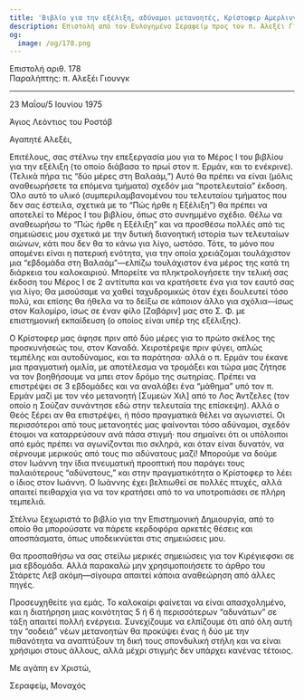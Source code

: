 ```yaml
---
title: 'Βιβλίο για την εξέλιξη, αδύναμοι μετανοητές, Κρίστοφερ Αμερλινγκ'
description: Επιστολή από τον Ευλογημένο Σεραφείμ προς τον π. Αλεξέι Γιουνγκ.
og:
  image: /og/178.png
---
```


<div style={{textAlign:'right', fontFamily:'monospace'}}>Επιστολή αριθ. 178</div>
<div style={{textAlign:'left', fontFamily:'monospace'}}>Παραλήπτης: π. Αλεξέι Γιουνγκ</div>

---

23 Μαΐου/5 Ιουνίου 1975

Άγιος Λεόντιος του Ροστόβ

Αγαπητέ Αλεξέι,

Επιτέλους, σας στέλνω την επεξεργασία μου για το Μέρος Ι του βιβλίου για την εξέλιξη (το οποίο διάβασα το πρωί στον π. Ερμάν, και το ενέκρινε). (Τελικά πήρα τις “δύο μέρες στη Βαλαάμ,”) Αυτό θα πρέπει να είναι (μόλις αναθεωρήσετε τα επόμενα τμήματα) σχεδόν μια “προτελευταία” έκδοση. Όλο αυτό το υλικό (συμπεριλαμβανομένου του τελευταίου τμήματος που δεν σας έστειλα, σχετικά με το “Πώς ήρθε η Εξέλιξη”) θα πρέπει να αποτελεί το Μέρος Ι του βιβλίου, όπως στο συνημμένο σχέδιο. Θέλω να αναθεωρήσω το “Πώς ήρθε η Εξέλιξη” και να προσθέσω πολλές από τις σημειώσεις μου σχετικά με την δυτική διανοητική ιστορία των τελευταίων αιώνων, κάτι που δεν θα το κάνω για λίγο, ωστόσο. Τότε, το μόνο που απομένει είναι η πατερική ενότητα, για την οποία χρειάζομαι τουλάχιστον μια “εβδομάδα στη Βαλαάμ”—ελπίζω τουλάχιστον ένα μέρος της κατά τη διάρκεια του καλοκαιριού. Μπορείτε να πληκτρολογήσετε την τελική σας έκδοση του Μέρος Ι σε 2 αντίτυπα και να κρατήσετε ένα για τον εαυτό σας για λίγο; Θα μισούσαμε να χαθεί ταχυδρομικώς όταν έχει δουλευτεί τόσο πολύ, και επίσης θα ήθελα να το δείξω σε κάποιον άλλο για σχόλια—ίσως στον Καλομίρο, ίσως σε έναν φίλο [Ζαβάριν] μας στο Σ. Φ. με επιστημονική εκπαίδευση (ο οποίος είναι υπέρ της εξέλιξης).

Ο Κρίστοφερ μας άφησε πριν από δύο μέρες για το πρώτο σκέλος της προσκυνήσεώς του, στον Καναδά. Χειροτέρεψε πριν φύγει, απλώς τεμπέλης και αυτοδύναμος, και τα παράτησα· αλλά ο π. Ερμάν του έκανε μια πραγματική ομιλία, με αποτέλεσμα να τρομάξει και τώρα μας ζήτησε να τον βοηθήσουμε να μπει στον δρόμο της σωτηρίας. Πρέπει να επιστρέψει σε 3 εβδομάδες και να αναλάβει ένα “μάθημα” υπό τον π. Ερμάν μαζί με τον νέο μετανοητή [Συμεών Χιλ] από το Λος Άντζελες (τον οποίο η Σούζαν συνάντησε εδώ στην τελευταία της επίσκεψη). Αλλά ο Θεός ξέρει αν θα επιστρέψει, ή πόσο πραγματικά θέλει να αγωνιστεί. Οι περισσότεροι από τους μετανοητές μας φαίνονται τόσο αδύναμοι, σχεδόν έτοιμοι να καταρρεύσουν ανά πάσα στιγμή· που σημαίνει ότι οι υπόλοιποι από εμάς πρέπει να αγωνίζονται πιο σκληρά, και όταν είναι δυνατόν, να σέρνουμε μερικούς από τους πιο αδύνατους μαζί! Μπορούμε να δούμε στον Ιωάννη την ίδια πνευματική προοπτική που παράγει τους παλαιότερους “αδύνατους,” και στην πραγματικότητα ο Κρίστοφερ το λέει ο ίδιος στον Ιωάννη. Ο Ιωάννης έχει βελτιωθεί σε πολλές πτυχές, αλλά απαιτεί πειθαρχία για να τον κρατήσει από το να υποτροπιάσει σε πλήρη τεμπελιά.

Στέλνω ξεχωριστά το βιβλίο για την Επιστημονική Δημιουργία, από το οποίο θα μπορούσατε να πάρετε κερδοφόρα αρκετές θέσεις και αποσπάσματα, όπως υποδεικνύεται στις σημειώσεις μου.

Θα προσπαθήσω να σας στείλω μερικές σημειώσεις για τον Κιρέγιεφσκι σε μια εβδομάδα. Αλλά παρακαλώ μην χρησιμοποιήσετε το άρθρο του Στάρετς Λεβ ακόμη—σίγουρα απαιτεί κάποια αναθεώρηση από άλλες πηγές.

Προσευχηθείτε για εμάς. Το καλοκαίρι φαίνεται να είναι απασχολημένο, και η διατήρηση μιας κοινότητας 5 ή 6 ή περισσότερων “αδυνάτων” σε τάξη απαιτεί πολλή ενέργεια. Συνεχίζουμε να ελπίζουμε ότι από όλη αυτή την “σοδειά” νέων μετανοητών θα προκύψει ένας ή δύο με την πιθανότητα να αναπτύξουν τη δική τους σπονδυλική στήλη και να είναι χρήσιμοι στους άλλους, αλλά μέχρι στιγμής δεν υπάρχει κανένας τέτοιος.

Με αγάπη εν Χριστώ,

Σεραφείμ, Μοναχός